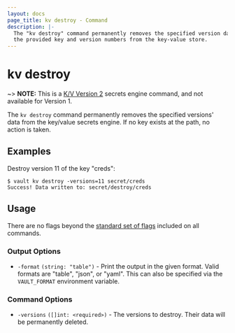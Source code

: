 ```yaml
---
layout: docs
page_title: kv destroy - Command
description: |-
  The "kv destroy" command permanently removes the specified version data for
  the provided key and version numbers from the key-value store.
---
```


# kv destroy

~> **NOTE:** This is a [K/V Version 2](/docs/secrets/kv/kv-v2) secrets
engine command, and not available for Version 1.

The `kv destroy` command permanently removes the specified versions' data
from the key/value secrets engine. If no key exists at the path, no action is
taken.

## Examples

Destroy version 11 of the key "creds":

```shell-session
$ vault kv destroy -versions=11 secret/creds
Success! Data written to: secret/destroy/creds
```

## Usage

There are no flags beyond the [standard set of flags](/docs/commands)
included on all commands.

### Output Options

- `-format` `(string: "table")` - Print the output in the given format. Valid
  formats are "table", "json", or "yaml". This can also be specified via the
  `VAULT_FORMAT` environment variable.

### Command Options

- `-versions` `([]int: <required>)` - The versions to destroy. Their data will
  be permanently deleted.
